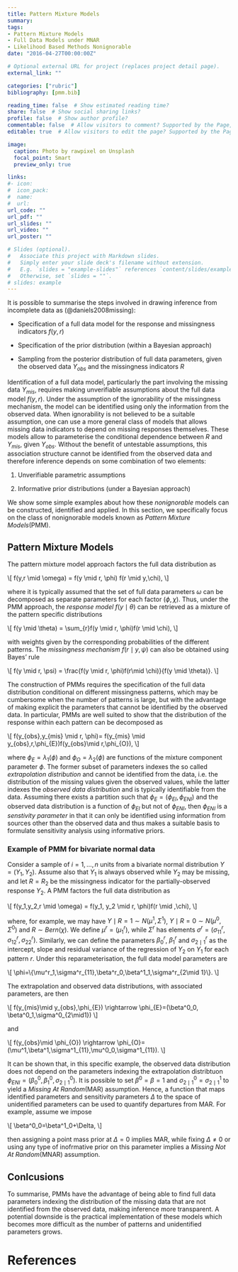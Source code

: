 ```yaml
---
title: Pattern Mixture Models
summary: 
tags:
- Pattern Mixture Models
- Full Data Models under MNAR 
- Likelihood Based Methods Nonignorable
date: "2016-04-27T00:00:00Z"

# Optional external URL for project (replaces project detail page).
external_link: ""

categories: ["rubric"]
bibliography: [pmm.bib]

reading_time: false  # Show estimated reading time?
share: false  # Show social sharing links?
profile: false  # Show author profile?
commentable: false  # Allow visitors to comment? Supported by the Page, Post, and Docs content types.
editable: true  # Allow visitors to edit the page? Supported by the Page, Post, and Docs content types.

image:
  caption: Photo by rawpixel on Unsplash
  focal_point: Smart
  preview_only: true

links:
#- icon: 
#  icon_pack: 
#  name: 
#  url: 
url_code: ""
url_pdf: ""
url_slides: ""
url_video: ""
url_poster: ""

# Slides (optional).
#   Associate this project with Markdown slides.
#   Simply enter your slide deck's filename without extension.
#   E.g. `slides = "example-slides"` references `content/slides/example-slides.md`.
#   Otherwise, set `slides = ""`.
# slides: example
---
```


It is possible to summarise the steps involved in drawing inference from incomplete data as (@daniels2008missing):

* Specification of a full data model for the response and missingness indicators $f(y,r)$

* Specification of the prior distribution (within a Bayesian approach)

* Sampling from the posterior distribution of full data parameters, given the observed data $Y_{obs}$ and the missingness indicators $R$ 

Identification of a full data model, particularly the part involving the missing data $Y_{mis}$, requires making unverifiable assumptions about the full data model $f(y,r)$. Under the assumption of the ignorability of the missingness mechanism, the model can be identified using only the information from the observed data. When ignorability is not believed to be a suitable assumption, one can use a more general class of models that allows missing data indicators to depend on missing responses themselves. These models allow to parameterise the conditional dependence between $R$ and $Y_{mis}$, given $Y_{obs}$. Without the benefit of untestable assumptions, this association structure cannot be identified from the observed data and therefore inference depends on some combination of two elements:

1. Unverifiable parametric assumptions

2. Informative prior distributions (under a Bayesian approach)

We show some simple examples about how these *nonignorable* models can be constructed, identified and applied. In this section, we specifically focus on the class of nonignorable models known as *Pattern Mixture Models*(PMM).

## Pattern Mixture Models

The pattern mixture model approach factors the full data distribution as

\\[
f(y,r \\mid \\omega) = f(y \\mid r, \\phi) f(r \\mid y,\\chi),
\\]

where it is typically assumed that the set of full data parameters $\omega$ can be decomposed as separate parameters for each factor $(\phi,\chi)$. Thus, under the PMM approach, the *response model* $f(y \mid \theta)$ can be retrieved as a mixture of the pattern specific distributions

\\[
f(y \\mid \\theta) = \\sum\_{r}f(y \\mid r, \\phi)f(r \\mid \\chi),
\\]

with weights given by the corresponding probabilities of the different patterns. The *missingness mechanism* $f(r \mid y, \psi)$ can also be obtained using Bayes' rule

\\[
f(y \\mid r, \\psi) = \\frac{f(y \\mid r, \\phi)f(r\\mid \\chi)}{f(y \\mid \\theta)}.
\\]

The construction of PMMs requires the specification of the full data distribution conditional on different missingness patterns, which may be cumbersome when the number of patterns is large, but with the advantage of making explicit the parameters that cannot be identified by the observed data. In particular, PMMs are well suited to show that the distribution of the response within each pattern can be decomposed as

\\[
f(y\_{obs},y\_{mis} \\mid r, \\phi)= f(y\_{mis} \\mid y\_{obs},r,\\phi\_{E})f(y\_{obs}\\mid r,\\phi\_{O}),
\\]

where $\phi_E = \lambda_1(\phi)$ and $\phi_O=\lambda_2(\phi)$ are functions of the mixture component parameter $\phi$. The former subset of parameters indexes the so called *extrapolation distribution* and cannot be identified from the data, i.e. the distribution of the missing values given the observed values, while the latter indexes the *observed data distribution* and is typically identifiable from the data. Assuming there exists a partition such that $\phi_E=(\phi_{EI},\phi_{ENI})$ and the observed data distribution is a function of $\phi_{EI}$ but not of $\phi_{ENI}$, then $\phi_{ENI}$ is a *senstivity parameter* in that it can only be identified using information from sources other than the observed data and thus makes a suitable basis to formulate sensitivity analysis using informative priors.


### Example of PMM for bivariate normal data

Consider a sample of $i=1,\ldots,n$ units from a bivariate normal distribution $Y=(Y_1,Y_2)$. Assume also that $Y_1$ is always observed while $Y_2$ may be missing, and let $R=R_2$ be the missingness indicator for the partially-observed response $Y_2$. A PMM factors the full data distribution as

\\[
f(y\_1,y\_2,r \\mid \\omega) = f(y\_1, y\_2 \\mid r, \\phi)f(r \\mid ,\\chi),
\\]

where, for example, we may have $Y \mid R=1 \sim N(\mu^1,\Sigma^1)$, $Y \mid R=0 \sim N(\mu^0,\Sigma^0)$ and $R \sim Bern(\chi)$. We define $\mu^r=(\mu^r_1)$, while $\Sigma^r$ has elements $\sigma^r=(\sigma^r_{11},\sigma^r_{12},\sigma^r_{22})$. Similarly, we can define the parameters $\beta^r_0$, $\beta^r_1$ and $\sigma^r_{2\mid 1}$ as the intercept, slope and residual variance of the regression of $Y_2$ on $Y_1$ for each pattern $r$. Under this reparameterisation, the full data model parameters are

\\[
\\phi=\\{\\mu\^r\_1,\\sigma\^r\_{11},\\beta\^r\_0,\\beta\^1\_1,\\sigma\^r\_{2\\mid 1}\\}.
\\]

The extrapolation and observed data distributions, with associated parameters, are then

\\[
f(y\_{mis}\\mid y\_{obs},\\phi\_{E}) \\rightarrow \\phi\_{E}=(\\beta\^0_0, \\beta\^0\_1,\\sigma\^0\_{2\\mid1}) 
\\]

and

\\[
f(y\_{obs}\\mid \\phi\_{O}) \\rightarrow \\phi\_{O}=(\\mu\^1,\\beta\^1,\\sigma\^1\_{11},\\mu\^0\_0,\\sigma\^1\_{11}). 
\\]

It can be shown that, in this specific example, the observed data distribution does not depend on the parameters indexing the extrapolation distribtuon $\phi_{ENI}=(\beta^0_0,\beta^0_1,\sigma^0_{2\mid 1})$. It is possible to set $\beta^0=\beta=1$ and $\sigma^0_{2\mid1}=\sigma^1_{2\mid1}$ to yield a *Missing At Random*(MAR) assumption. Hence, a function that maps identified parameters and sensitivity parameters $\Delta$ to the space of unidentified parameters can be used to quantify departures from MAR. For example, assume we impose

\\[
\\beta\^0\_0=\\beta\^1\_0+\\Delta,
\\]

then assigning a point mass prior at $\Delta=0$ implies MAR, while fixing $\Delta \neq 0$ or using any type of inofrmative prior on this parameter implies a *Missing Not At Random*(MNAR) assumption.


## Conlcusions

To summarise, PMMs have the advantage of being able to find full data parameters indexing the distribution of the missing data that are not identified from the observed data, making inference more transparent. A potential downside is the practical implementation of these models which becomes more difficult as the number of patterns and unidentified parameters grows.


# References
